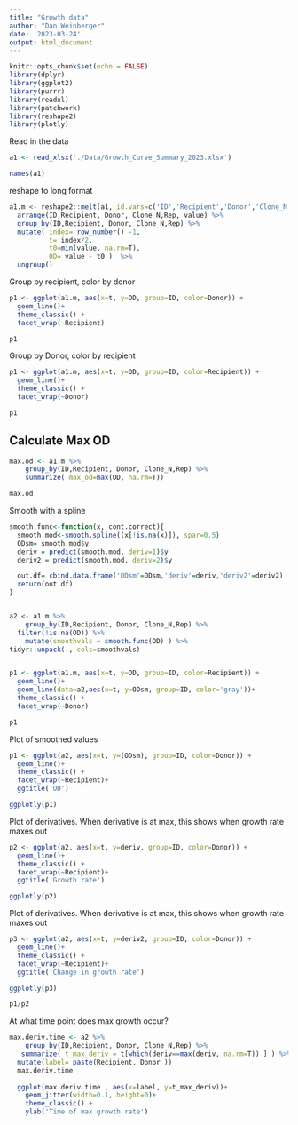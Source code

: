 ```yaml
---
title: "Growth data"
author: "Dan Weinberger"
date: '2023-03-24'
output: html_document
---
```


```r
knitr::opts_chunk$set(echo = FALSE)
library(dplyr)
library(ggplot2)
library(purrr)
library(readxl)
library(patchwork)
library(reshape2)
library(plotly)
```

Read in the data

```r
a1 <- read_xlsx('./Data/Growth_Curve_Summary_2023.xlsx')
```

```r
names(a1)
```

reshape to long format
```r
a1.m <- reshape2::melt(a1, id.vars=c('ID','Recipient','Donor','Clone_N','Rep')) %>%
  arrange(ID,Recipient, Donor, Clone_N,Rep, value) %>%
  group_by(ID,Recipient, Donor, Clone_N,Rep) %>%
  mutate( index= row_number() -1,  
          t= index/2,
          t0=min(value, na.rm=T),
          OD= value - t0 )  %>%
  ungroup()
```


Group by recipient, color by donor

```r
p1 <- ggplot(a1.m, aes(x=t, y=OD, group=ID, color=Donor)) +
  geom_line()+
  theme_classic() +
  facet_wrap(~Recipient)

p1
```
Group by Donor, color by recipient

```r
p1 <- ggplot(a1.m, aes(x=t, y=OD, group=ID, color=Recipient)) +
  geom_line()+
  theme_classic() +
  facet_wrap(~Donor)

p1
```

## Calculate Max OD

```r
max.od <- a1.m %>%
    group_by(ID,Recipient, Donor, Clone_N,Rep) %>%
    summarize( max_od=max(OD, na.rm=T))

max.od
```


Smooth with a spline

```r
smooth.func<-function(x, cont.correct){
  smooth.mod<-smooth.spline((x[!is.na(x)]), spar=0.5)
  ODsm= smooth.mod$y
  deriv = predict(smooth.mod, deriv=1)$y
  deriv2 = predict(smooth.mod, deriv=2)$y

  out.df= cbind.data.frame('ODsm'=ODsm,'deriv'=deriv,'deriv2'=deriv2)
  return(out.df)
}


a2 <- a1.m %>%
    group_by(ID,Recipient, Donor, Clone_N,Rep) %>%
  filter(!is.na(OD)) %>%
    mutate(smoothvals = smooth.func(OD) ) %>%
tidyr::unpack(., cols=smoothvals)


p1 <- ggplot(a1.m, aes(x=t, y=OD, group=ID, color=Recipient)) +
  geom_line()+
  geom_line(data=a2,aes(x=t, y=ODsm, group=ID, color='gray'))+
  theme_classic() +
  facet_wrap(~Donor)

p1
```

Plot of smoothed values
```r
p1 <- ggplot(a2, aes(x=t, y=(ODsm), group=ID, color=Donor)) +
  geom_line()+
  theme_classic() +
  facet_wrap(~Recipient)+
  ggtitle('OD')

ggplotly(p1)
```

Plot of derivatives. When derivative is at max, this shows when growth rate maxes out
```r
p2 <- ggplot(a2, aes(x=t, y=deriv, group=ID, color=Donor)) +
  geom_line()+
  theme_classic() +
  facet_wrap(~Recipient)+
  ggtitle('Growth rate')

ggplotly(p2)
```


Plot of derivatives. When derivative is at max, this shows when growth rate maxes out
```r
p3 <- ggplot(a2, aes(x=t, y=deriv2, group=ID, color=Donor)) +
  geom_line()+
  theme_classic() +
  facet_wrap(~Recipient)+
  ggtitle('Change in growth rate')

ggplotly(p3)
```

```r
p1/p2
```
At what time point does max growth occur?
```r
max.deriv.time <- a2 %>%
    group_by(ID,Recipient, Donor, Clone_N,Rep) %>%
   summarize( t_max_deriv = t[which(deriv==max(deriv, na.rm=T)) ] ) %>%
  mutate(label= paste(Recipient, Donor ))
  max.deriv.time
  
  ggplot(max.deriv.time , aes(x=label, y=t_max_deriv))+
    geom_jitter(width=0.1, height=0)+
    theme_classic() +
    ylab('Time of max growth rate')
```


